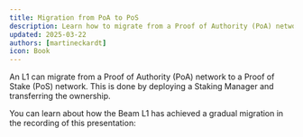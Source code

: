 ```yaml
---
title: Migration from PoA to PoS
description: Learn how to migrate from a Proof of Authority (PoA) network to a Proof of Stake (PoS) network.
updated: 2025-03-22
authors: [martineckardt]
icon: Book
---
```


An L1 can migrate from a Proof of Authority (PoA) network to a Proof of Stake (PoS) network. This is
done by deploying a Staking Manager and transferring the ownership. 

You can learn about how the Beam L1 has achieved a gradual migration in the recording of this presentation:

<YouTube id="YjBiAC9-9_I" />